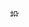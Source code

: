&nbsp;[[File:White flag icon.svg|14px|投降|link={{{1|投降}}}]]<noinclude>

<!-- Add categories and interwikis to the /doc subpage, not here! -->
{{Documentation}}</noinclude>